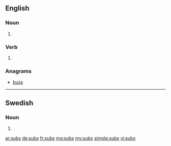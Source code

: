 ==English==

===Noun===
{{head|en|plural}}

# {{plural of|sub|lang=en|nocat=1}}

===Verb===
{{head|en}}

# {{en-third-person singular of|sub}}

===Anagrams===
* [[buss#English|buss]]

----

==Swedish==

===Noun===
{{head|sv|noun form}}

# {{sv-noun-form-indef-gen|sub}}

[[ar:subs]]
[[de:subs]]
[[fr:subs]]
[[mg:subs]]
[[my:subs]]
[[simple:subs]]
[[vi:subs]]